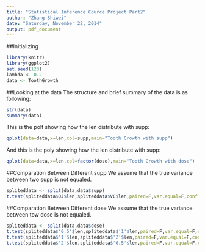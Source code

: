 ```yaml
---
title: "Statistical Inference Cource Project Part2"
author: "Zhang Shiwei"
date: "Saturday, November 22, 2014"
output: pdf_document
---
```


##Initializing
```r
library(knitr)
library(ggplot2)
set.seed(123)
lambda <- 0.2
data <- ToothGrowth
```

##Looking at the data
The structure and brief summary of the data is as following:
```r
str(data)
summary(data)
```

This is the polt showing how the len distribute with supp:
```r
qplot(data=data,x=len,col=supp,main="Tooth Growth with supp")
```

And this is the poly showing how the len distribute with supp:
```r
qplot(data=data,x=len,col=factor(dose),main="Tooth Growth with dose")
```

##Comparation Between Different supp
We assume that the true variance between two supp is not equaled.
```r
spliteddata <- split(data,data$supp)
t.test(spliteddata$OJ$len,spliteddata$VC$len,paired=F,var.equal=F,conf.level=0.975)
```

##Comparation Between Different dose
We assume that the true variance between tow dose is not equaled.
```r
spliteddata <- split(data,data$dose)
t.test(spliteddata$'0.5'$len,spliteddata$'1'$len,paired=F,var.equal=F,conf.level=0.975)
t.test(spliteddata$'1'$len,spliteddata$'2'$len,paired=F,var.equal=F,conf.level=0.975)
t.test(spliteddata$'2'$len,spliteddata$'0.5'$len,paired=F,var.equal=F,conf.level=0.975)
```